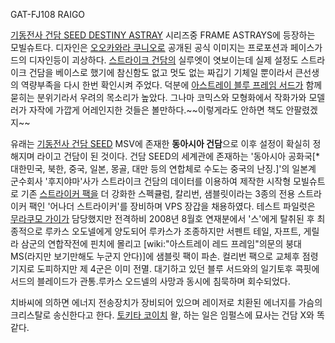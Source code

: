 GAT-FJ108 RAIGO

[[기동전사 건담 SEED DESTINY ASTRAY]] 시리즈중 FRAME ASTRAYS에 등장하는 모빌슈트다. 디자인은 [[오오카와라 쿠니오]]로 공개된 공식 이미지는 프로포션과 페이스가드의 디자인등이 괴상하다. [[스트라이크 건담]]의 실루엣이 엿보이는데 실제 설정도 스트라이크 건담을 베이스로 했기에 참신함도 없고 멋도 없는 짜깁기 기체일 뿐이라서 큰선생의 역량부족을 다시 한번 확인시켜 주었다. 덕분에 [[아스트레이 블루 프레임 서드]]가 함께 묻히는 분위기라서 우려의 목소리가 높았다. 그나마 코믹스와 모형화에서 작화가와 모델러가 자작에 가깝게 어레인지한 것들은 볼만하다.~~이렇게라도 안하면 책도 안팔렸겠지~~

유래는 [[기동전사 건담 SEED]] MSV에 존재한 '''동아시아 건담'''으로 이후 설정이 확실히 정해지며 라이고 건담이 된 것이다. 건담 SEED의 세계관에 존재하는 '동아시아 공화국[* 대한민국, 북한, 중국, 일본, 몽골, 대만 등의 연합체로 수도는 중국의 난징.]'의 일본계 군수회사 '후지야마'사가 스트라이크 건담의 데이터를 이용하여 제작한 시작형 모빌슈트로 기존 [[스트라이커 팩]]을 더 강화한 스펙큘럼, 칼리번, 샘블릿이라는 3종의 전용 스트라이커 팩인 '어나더 스트라이커'를 장비하며 VPS 장갑을 채용하였다. 테스트 파일럿은 [[무라쿠모 가이]]가 담당했지만 전격하비 2008년 8월호 연재분에서 '스'에게 탈취된 후 최종적으로 루카스 오도넬에게 양도되어 루카스가 조종하지만 서펜트 테일, 자프트, 게릴라 삼군의 연합작전에 핀치에 몰리고 [wiki:"아스트레이 레드 프레임"의문의 붕대 MS(라지만 보기만해도 누군지 안다)]에 샘블릿 팩이 파손. 컬리번 팩으로 교체후 점령기지로 도피하지만 제 4군은 이미 전멸. 대기하고 있던 블루 서드와의 일기토후 콕핏에 서드의 블레이드가 관통.루카스 오드넬의 사망과 동시에 침묵하며 회수되었다.

치바씨에 의하면 에너지 전송장치가 장비되어 있으며 레이저로 치환된 에너지를 가슴의 크리스탈로 송신한다고 한다. [[토키타 코이치]] 왈, 하는 일은 임펄스에 묘사는 건담 X와 똑같다.
